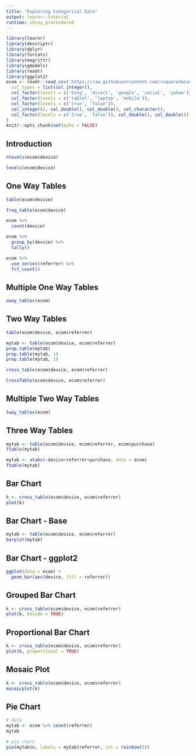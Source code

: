 ```yaml
---
title: "Exploring Categorical Data"
output: learnr::tutorial
runtime: shiny_prerendered
---
```


```r
library(learnr)
library(descriptr)
library(dplyr)
library(forcats)
library(magrittr)
library(gmodels)
library(readr)
library(ggplot2)
ecom <- readr::read_csv('https://raw.githubusercontent.com/rsquaredacademy/datasets/master/web.csv', 
  col_types = list(col_integer(), 
  col_factor(levels = c('bing', 'direct', 'google', 'social', 'yahoo')), 
  col_factor(levels = c('tablet', 'laptop', 'mobile')), 
  col_factor(levels = c('true', 'false')), 
  col_integer(), col_double(), col_double(), col_character(), 
  col_factor(levels = c('true', 'false')), col_double(), col_double())            
)
knitr::opts_chunk$set(echo = FALSE)
```

## Introduction

```r
nlevels(ecom$device)
```

```r
levels(ecom$device)
```

## One Way Tables

```r
table(ecom$device)
```

```r
freq_table(ecom$device)
```

```r
ecom %>%
  count(device)
```

```r
ecom %>%
  group_by(device) %>%
  tally()
```

```r
ecom %>%
  use_series(referrer) %>%
  fct_count()
```

## Multiple One Way Tables

```r
oway_tables(ecom)
```

## Two Way Tables

```r
table(ecom$device, ecom$referrer)
```

```r
mytab <- table(ecom$device, ecom$referrer)
prop.table(mytab)
prop.table(mytab, 1)
prop.table(mytab, 2)
```

```r
cross_table(ecom$device, ecom$referrer)
```

```r
CrossTable(ecom$device, ecom$referrer)
```

## Multiple Two Way Tables

```r
tway_tables(ecom)
```

## Three Way Tables

```r
mytab <- table(ecom$device, ecom$referrer, ecom$purchase)
ftable(mytab)
```

```r
mytab <- xtabs(~device+referrer+purchase, data = ecom)
ftable(mytab)
```

## Bar Chart 

```r
k <- cross_table(ecom$device, ecom$referrer)
plot(k)
```


## Bar Chart - Base

```r
mytab <- table(ecom$device, ecom$referrer)
barplot(mytab)
```

## Bar Chart - ggplot2

```r
ggplot(data = ecom) + 
  geom_bar(aes(device, fill = referrer))
```


## Grouped Bar Chart

```r
k <- cross_table(ecom$device, ecom$referrer)
plot(k, beside = TRUE)
```

## Proportional Bar Chart

```r
k <- cross_table(ecom$device, ecom$referrer)
plot(k, proportional = TRUE)
```

## Mosaic Plot

```r
k <- cross_table(ecom$device, ecom$referrer)
mosaicplot(k)
```

## Pie Chart

```r
# data
mytab <- ecom %>% count(referrer)
mytab

# pie chart
pie(mytab$n, labels = mytab$referrer, col = rainbow(5))
```